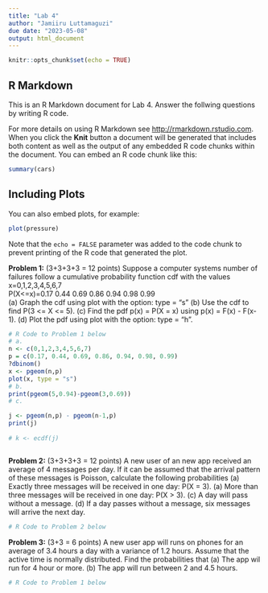 ```yaml
---
title: "Lab 4"
author: "Jamiiru Luttamaguzi"
due date: "2023-05-08"
output: html_document
---
```


```r
knitr::opts_chunk$set(echo = TRUE)
```

## R Markdown

This is an R Markdown document for Lab 4. Answer the follwing questions by writing R code. 

For more details on using R Markdown see <http://rmarkdown.rstudio.com>. When you click the **Knit** button a document will be generated that includes both content as well as the output of any embedded R code chunks within the document. You can embed an R code chunk like this:

```r
summary(cars)
```

## Including Plots

You can also embed plots, for example:

```r
plot(pressure)
```

Note that the `echo = FALSE` parameter was added to the code chunk to prevent printing of the R code that generated the plot.


**Problem 1:** (3+3+3+3 = 12 points) Suppose a computer systems number of failures follow a cumulative probability function cdf with the values \
x=0,1,2,3,4,5,6,7\
P(X<=x)=0.17 0.44 0.69 0.86 0.94 0.98 0.99\
(a) Graph the cdf using plot with the option: type = "s"
(b) Use the cdf to find P(3 <= X <= 5).
(c) Find the pdf p(x) = P(X = x) using p(x) = F(x) - F(x-1).
(d) Plot the pdf using plot with the option: type = "h".

```r
# R Code to Problem 1 below
# a.
n <- c(0,1,2,3,4,5,6,7)
p = c(0.17, 0.44, 0.69, 0.86, 0.94, 0.98, 0.99)
?dbinom()
x <- pgeom(n,p)
plot(x, type = "s")
# b. 
print(pgeom(5,0.94)-pgeom(3,0.69))
# c. 

j <- pgeom(n,p) - pgeom(n-1,p)
print(j)
       
# k <- ecdf(j)



```


**Problem 2:** (3+3+3+3 = 12 points) A new user of an new app received an average of 4 messages per day. If it can be assumed that the arrival pattern of these messages is Poisson, calculate the following probabilities
(a) Exactly three messages will be received in one day: P(X = 3).
(a) More than three messages will be received in one day: P(X > 3).
(c) A day will pass without a message.
(d) If a day passes without a message, six messages will arrive the next day.

```r
# R Code to Problem 2 below

```

**Problem 3:** (3+3 = 6 points) A new user app will runs on phones for an average of 3.4 hours a day with a variance of 1.2 hours. Assume that the active time is normally distributed. Find the probabilities that
(a) The app wil run for 4 hour or more.
(b) The app will run between 2 and 4.5 hours.

```r
# R Code to Problem 1 below

```
